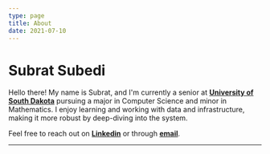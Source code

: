 ```yaml
---
type: page
title: About
date: 2021-07-10
---
```


# Subrat Subedi

Hello there! My name is Subrat, and I'm currently a senior at [**University of South Dakota**](https://usd.edu) pursuing a major in Computer Science and minor in Mathematics.
I enjoy learning and working with data and infrastructure, making it more robust by deep-diving into the system.

Feel free to reach out on [**Linkedin**](https://linkedin.com/in/subedisubrat) or through [**email**]().

---